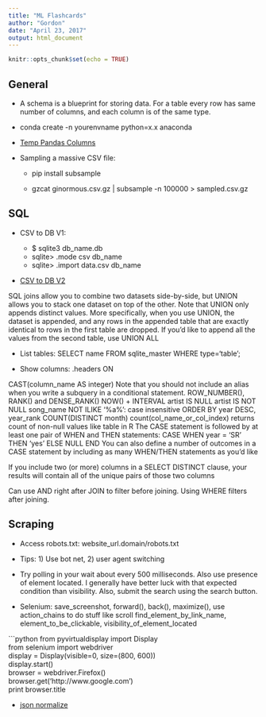 ```yaml
---
title: "ML Flashcards"
author: "Gordon"
date: "April 23, 2017"
output: html_document
---
```


```r
knitr::opts_chunk$set(echo = TRUE)
```

## General

* A schema is a blueprint for storing data. For a table every row has same number of columns, and each column is of the same type.

* conda create -n yourenvname python=x.x anaconda

* [Temp Pandas Columns](https://github.com/jreback/PyDataNYC2015/blob/master/whats-new-in-pandas/v0.16.x.ipynb)

* Sampling a massive CSV file:

    * pip install subsample

    * gzcat ginormous.csv.gz | subsample -n 100000 > sampled.csv.gz

## SQL

* CSV to DB V1: 

    * $ sqlite3 db_name.db
    * sqlite> .mode csv db_name
    * sqlite> .import data.csv db_name
    
* [CSV to DB V2](https://gist.github.com/gfleetwood/c2ea91da4a8ab1a77f777e28e0b2949c)

SQL joins allow you to combine two datasets side-by-side, but UNION allows you to stack one dataset on top of the other. Note that UNION only appends distinct values. More specifically, when you use UNION, the dataset is appended, and any rows in the appended table that are exactly identical to rows in the first table are dropped. If you’d like to append all the values from the second table, use UNION ALL

* List tables: SELECT name FROM sqlite_master WHERE type='table';

* Show columns: .headers ON

CAST(column_name AS integer)
Note that you should not include an alias when you write a subquery in a conditional statement. 
ROW_NUMBER(), RANK() and DENSE_RANK()
NOW() + INTERVAL 
artist IS NULL
artist IS NOT NULL
song_name NOT ILIKE '%a%': case insensitive
ORDER BY year DESC, year_rank
COUNT(DISTINCT month)
count(col_name_or_col_index) returns count of non-null values like table in R
The CASE statement is followed by at least one pair of WHEN and THEN statements:
CASE WHEN year = 'SR' THEN 'yes' ELSE NULL END
You can also define a number of outcomes in a CASE statement by including as many WHEN/THEN statements as you’d like

If you include two (or more) columns in a SELECT DISTINCT clause, your results will contain all of the unique pairs of those two columns

Can use AND right after JOIN to filter before joining. Using WHERE filters after joining.



## Scraping

* Access robots.txt: website_url.domain/robots.txt

* Tips: 1) Use bot net, 2) user agent switching

* Try polling in your wait about every 500 milliseconds. Also use presence of element located. I generally have better luck with that expected condition than visibility. Also, submit the search using the search button.

* Selenium: save_screenshot, forward(), back(), maximize(), use action_chains to do stuff like scroll find_element_by_link_name, element_to_be_clickable, visibility_of_element_located

```python
from pyvirtualdisplay import Display  
from selenium import webdriver  
display = Display(visible=0, size=(800, 600))  
display.start()  
browser = webdriver.Firefox()  
browser.get('http://www.google.com')  
print browser.title   

* [json normalize](http://pandas.pydata.org/pandas-docs/stable/generated/pandas.io.json.json_normalize.html)
